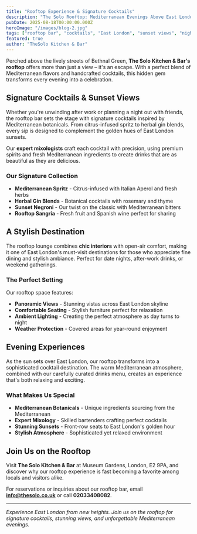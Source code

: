 ```yaml
---
title: "Rooftop Experience & Signature Cocktails"
description: "The Solo Rooftop: Mediterranean Evenings Above East London. Perched above Bethnal Green with signature cocktails and stunning sunset views."
pubDate: 2025-08-18T00:00:00.000Z
heroImage: "/images/blog-2.jpg"
tags: ["rooftop bar", "cocktails", "East London", "sunset views", "nightlife"]
featured: true
author: "TheSolo Kitchen & Bar"
---
```


Perched above the lively streets of Bethnal Green, **The Solo Kitchen & Bar's rooftop** offers more than just a view – it's an escape. With a perfect blend of Mediterranean flavors and handcrafted cocktails, this hidden gem transforms every evening into a celebration.

## Signature Cocktails & Sunset Views

Whether you're unwinding after work or planning a night out with friends, the rooftop bar sets the stage with signature cocktails inspired by Mediterranean botanicals. From citrus-infused spritz to herbal gin blends, every sip is designed to complement the golden hues of East London sunsets.

Our **expert mixologists** craft each cocktail with precision, using premium spirits and fresh Mediterranean ingredients to create drinks that are as beautiful as they are delicious.

### Our Signature Collection

- **Mediterranean Spritz** - Citrus-infused with Italian Aperol and fresh herbs
- **Herbal Gin Blends** - Botanical cocktails with rosemary and thyme
- **Sunset Negroni** - Our twist on the classic with Mediterranean bitters
- **Rooftop Sangria** - Fresh fruit and Spanish wine perfect for sharing

## A Stylish Destination

The rooftop lounge combines **chic interiors** with open-air comfort, making it one of East London's must-visit destinations for those who appreciate fine dining and stylish ambiance. Perfect for date nights, after-work drinks, or weekend gatherings.

### The Perfect Setting

Our rooftop space features:

- **Panoramic Views** - Stunning vistas across East London skyline
- **Comfortable Seating** - Stylish furniture perfect for relaxation
- **Ambient Lighting** - Creating the perfect atmosphere as day turns to night
- **Weather Protection** - Covered areas for year-round enjoyment

## Evening Experiences

As the sun sets over East London, our rooftop transforms into a sophisticated cocktail destination. The warm Mediterranean atmosphere, combined with our carefully curated drinks menu, creates an experience that's both relaxing and exciting.

### What Makes Us Special

- **Mediterranean Botanicals** - Unique ingredients sourcing from the Mediterranean
- **Expert Mixology** - Skilled bartenders crafting perfect cocktails
- **Stunning Sunsets** - Front-row seats to East London's golden hour
- **Stylish Atmosphere** - Sophisticated yet relaxed environment

## Join Us on the Rooftop

Visit **The Solo Kitchen & Bar** at Museum Gardens, London, E2 9PA, and discover why our rooftop experience is fast becoming a favorite among locals and visitors alike.

For reservations or inquiries about our rooftop bar, email **info@thesolo.co.uk** or call **02033408082**.

---

*Experience East London from new heights. Join us on the rooftop for signature cocktails, stunning views, and unforgettable Mediterranean evenings.*
